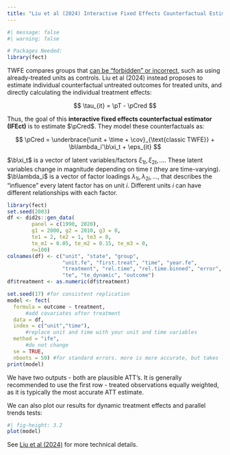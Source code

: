 ```yaml
---
title: "Liu et al (2024) Interactive Fixed Effects Counterfactual Estimator"
---
```


```r
#| message: false
#| warning: false

# Packages Needed:
library(fect)
```

TWFE compares groups that [can be "forbidden" or incorrect](staggered.qmd), such as using already-treated units as controls. Liu et al (2024) instead proposes to estimate individual counterfactual untreated outcomes for treated units, and directly calculating the individual treatment effects:

$$
\tau_{it} = \pT - \pCred
$$

Thus, the goal of this **interactive fixed effects counterfactual estimator (IFEct)** is to estimate $\pCred$. They model these counterfactuals as:

$$
\pCred = \underbrace{\unit + \time + \cov}_{\text{classic TWFE}} + \b\lambda_i'\b\xi_t + \eps_{it}
$$

::: small
$\b\xi_t$ is a vector of latent variables/factors $\xi_{1t}, \xi_{2t}, \dots$. These latent variables change in magnitude depending on time $t$ (they are time-varying). $\b\lambda_i$ is a vector of factor loadings $\lambda_{1i}, \lambda_{2i}, \dots$, that describes the "influence" every latent factor has on unit $i$. Different units $i$ can have different relationships with each factor.
:::

```r
library(fect)
set.seed(2003)
df <- did2s::gen_data(
        panel = c(1990, 2020),
        g1 = 2000, g2 = 2010, g3 = 0,
        te1 = 2, te2 = 1, te3 = 0,
        te_m1 = 0.05, te_m2 = 0.15, te_m3 = 0,
        n=100)
colnames(df) <- c("unit", "state", "group",
                  "unit.fe", "first.treat", "time", "year.fe",
                  "treatment", "rel.time", "rel.time.binned", "error",
                  "te", "te_dynamic", "outcome")
df$treatment <- as.numeric(df$treatment)
```

```r
set.seed(17) #for consistent replication
model <- fect(
  formula = outcome ~ treatment,
      #add covariates after treatment
  data = df,
  index = c("unit","time"),
      #replace unit and time with your unit and time variables
  method = "ife",
      #do not change
  se = TRUE,
  nboots = 50) #for standard errors. more is more accurate, but takes longer
print(model)
```

We have two outputs - both are plausible ATT's. It is generally recommended to use the first row - treated observations equally weighted, as it is typically the most accurate ATT estimate.

We can also plot our results for dynamic treatment effects and parallel trends tests:

```r
#| fig-height: 3.2
plot(model)
```

::: small
See [Liu et al (2024)](https://onlinelibrary.wiley.com/doi/10.1111/ajps.12723) for more technical details.
:::
